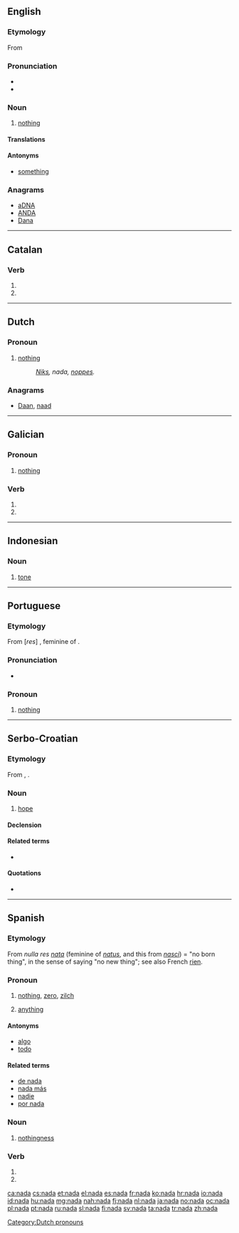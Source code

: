 {{also|Nada|Naďa}}
==English==

===Etymology===
From {{etyl|es}} {{term|nada||nothing|lang=es}}

===Pronunciation===
* {{audio|en-us-nada.ogg|Audio (US)}}
* {{rhymes|ɑːdə}}

===Noun===
{{en-noun|?}}

# {{informal|colloquial|singulare tantum}} [[nothing]]

====Translations====
{{trans-see|nothing}}

====Antonyms====
* [[something]]

===Anagrams===
* [[aDNA#English|aDNA]]
* [[ANDA#English|ANDA]]
* [[Dana#English|Dana]]

----

==Catalan==

===Verb===
{{head|ca|verb form}}

# {{ca-verb form of|p=3|n=sg|t=pres|m=ind|nadar}}
# {{ca-verb form of|p=2|n=sg|m=impr|nadar}}

----

==Dutch==

===Pronoun===
{{head|nl|pronoun}}

# [[nothing]]
#: ''[[niks|Niks]], nada, [[noppes]].''

===Anagrams===
* [[Daan#Dutch|Daan]], [[naad#Dutch|naad]]

[[Category:Dutch pronouns]]

----

==Galician==

===Pronoun===
{{head|gl|pronoun}}

# [[nothing]]

===Verb===
{{gl-verb-form}}

# {{conjugation of|nadar||lang=gl|3|s|pres|ind}}
# {{conjugation of|nadar||lang=gl|2|s|imp}}

----

==Indonesian==

===Noun===
{{id-noun}}

# [[tone]]
#: {{usex|'''nada''' tinggi|lang=id|translation=high tone}}
#: {{usex|'''nada''' rendah|lang=id|translation=low tone}}

----

==Portuguese==

===Etymology===
From {{etyl|la|pt}} [''res''] {{term|nata|nāta|lang=la}}, feminine of {{term|natus|nātus|lang=la}}.

===Pronunciation===
* {{X-SAMPA|/"nada/}}

===Pronoun===
{{head|pt|pronoun}}

# {{context|indefinite}} [[nothing]]

----

==Serbo-Croatian==

===Etymology===
From {{etyl|sla-pro|sh}} {{recons|nada|lang=sla-pro}}, {{recons|nadědja|lang=sla-pro}}.

===Noun===
{{sh-noun|g=f|head=náda|r|нада|на́да}}

# [[hope]]

====Declension====
{{sh-decl-noun
|náda|nade
|nade|nada
|nadi|nadama
|nadu|nade
|nȃdo|nade
|nadi|nadama
|nadom|nadama
}}

====Related terms====
* {{l|sh|nadati|nádati se}}

====Quotations====
* {{seeCites|lang=sh}}

----

==Spanish==

===Etymology===
From {{etyl|la|es}} ''nulla res [[nata]]'' (feminine of ''[[natus]]'', and this from ''[[nasci]]'') = "no born thing", in the sense of saying "no new thing"; see also French [[rien]].

===Pronoun===
{{head|es|pronoun}}

# [[nothing]], [[zero]], [[zilch]]
#: {{usex|No hay '''nada''' sobre la mesa.|translation=There is nothing on the table.}}
# {{context|when used with a negative verb|lang=es}} [[anything]]
#: {{usex|No veo '''nada'''.|translation=I don’t see '''anything'''.}}

====Antonyms====
* [[algo]]
* [[todo]]

====Related terms====
* [[de nada]]
* [[nada más]]
* [[nadie]]
* [[por nada]]

===Noun===
{{es-noun|f|-}}

# [[nothingness]]

===Verb===
{{es-verb-form|nadar}}

# {{form of|third-person singular indicative active present|nadar|lang=es}}
# {{form of|second-person singular imperative|nadar|lang=es}}

[[ca:nada]]
[[cs:nada]]
[[et:nada]]
[[el:nada]]
[[es:nada]]
[[fr:nada]]
[[ko:nada]]
[[hr:nada]]
[[io:nada]]
[[id:nada]]
[[hu:nada]]
[[mg:nada]]
[[nah:nada]]
[[fj:nada]]
[[nl:nada]]
[[ja:nada]]
[[no:nada]]
[[oc:nada]]
[[pl:nada]]
[[pt:nada]]
[[ru:nada]]
[[sl:nada]]
[[fi:nada]]
[[sv:nada]]
[[ta:nada]]
[[tr:nada]]
[[zh:nada]]